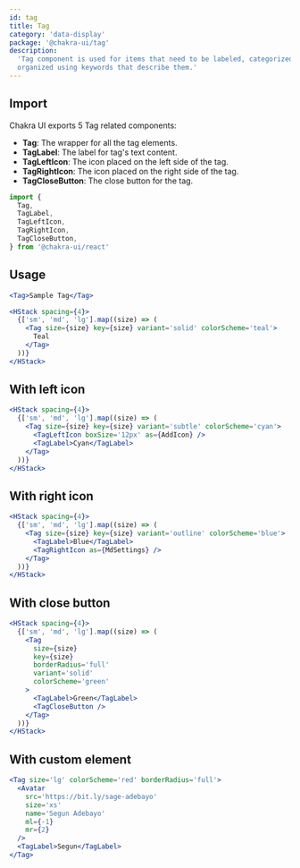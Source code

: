 ```yaml
---
id: tag
title: Tag
category: 'data-display'
package: '@chakra-ui/tag'
description:
  'Tag component is used for items that need to be labeled, categorized, or
  organized using keywords that describe them.'
---
```


## Import

Chakra UI exports 5 Tag related components:

- **Tag**: The wrapper for all the tag elements.
- **TagLabel**: The label for tag's text content.
- **TagLeftIcon**: The icon placed on the left side of the tag.
- **TagRightIcon**: The icon placed on the right side of the tag.
- **TagCloseButton**: The close button for the tag.

```js
import {
  Tag,
  TagLabel,
  TagLeftIcon,
  TagRightIcon,
  TagCloseButton,
} from '@chakra-ui/react'
```

## Usage

```jsx
<Tag>Sample Tag</Tag>
```

```jsx
<HStack spacing={4}>
  {['sm', 'md', 'lg'].map((size) => (
    <Tag size={size} key={size} variant='solid' colorScheme='teal'>
      Teal
    </Tag>
  ))}
</HStack>
```

## With left icon

```jsx
<HStack spacing={4}>
  {['sm', 'md', 'lg'].map((size) => (
    <Tag size={size} key={size} variant='subtle' colorScheme='cyan'>
      <TagLeftIcon boxSize='12px' as={AddIcon} />
      <TagLabel>Cyan</TagLabel>
    </Tag>
  ))}
</HStack>
```

## With right icon

```jsx
<HStack spacing={4}>
  {['sm', 'md', 'lg'].map((size) => (
    <Tag size={size} key={size} variant='outline' colorScheme='blue'>
      <TagLabel>Blue</TagLabel>
      <TagRightIcon as={MdSettings} />
    </Tag>
  ))}
</HStack>
```

## With close button

```jsx
<HStack spacing={4}>
  {['sm', 'md', 'lg'].map((size) => (
    <Tag
      size={size}
      key={size}
      borderRadius='full'
      variant='solid'
      colorScheme='green'
    >
      <TagLabel>Green</TagLabel>
      <TagCloseButton />
    </Tag>
  ))}
</HStack>
```

## With custom element

```jsx
<Tag size='lg' colorScheme='red' borderRadius='full'>
  <Avatar
    src='https://bit.ly/sage-adebayo'
    size='xs'
    name='Segun Adebayo'
    ml={-1}
    mr={2}
  />
  <TagLabel>Segun</TagLabel>
</Tag>
```
